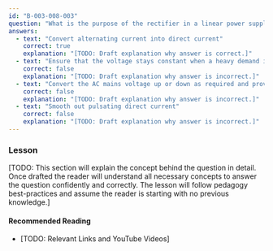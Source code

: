 ```yaml
---
id: "B-003-008-003"
question: "What is the purpose of the rectifier in a linear power supply?"
answers:
  - text: "Convert alternating current into direct current"
    correct: true
    explanation: "[TODO: Draft explanation why answer is correct.]"
  - text: "Ensure that the voltage stays constant when a heavy demand is placed on the supply"
    correct: false
    explanation: "[TODO: Draft explanation why answer is incorrect.]"
  - text: "Convert the AC mains voltage up or down as required and provide isolation"
    correct: false
    explanation: "[TODO: Draft explanation why answer is incorrect.]"
  - text: "Smooth out pulsating direct current"
    correct: false
    explanation: "[TODO: Draft explanation why answer is incorrect.]"
---
```


### Lesson

[TODO: This section will explain the concept behind the question in detail. Once drafted the reader will understand all necessary concepts to answer the question confidently and correctly. The lesson will follow pedagogy best-practices and assume the reader is starting with no previous knowledge.]

#### Recommended Reading

- [TODO: Relevant Links and YouTube Videos]
